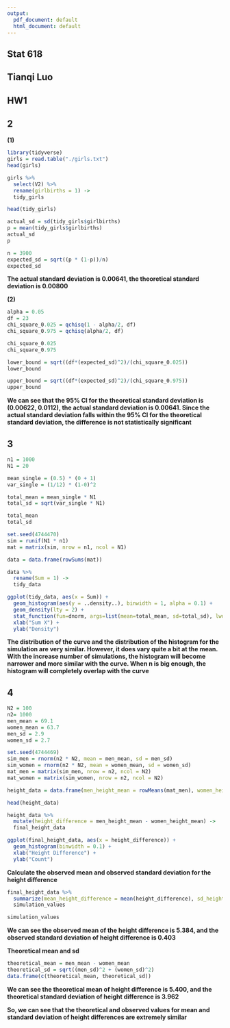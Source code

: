```yaml
---
output:
  pdf_document: default
  html_document: default
---
```


## Stat 618 ## 

## Tianqi Luo ##

## HW1 ##

## 2 ##

**(1)**

```r
library(tidyverse)
girls = read.table("./girls.txt")
head(girls)
```


```r
girls %>% 
  select(V2) %>%
  rename(girlbirths = 1) ->
  tidy_girls

head(tidy_girls)
```


```r
actual_sd = sd(tidy_girls$girlbirths)
p = mean(tidy_girls$girlbirths)
actual_sd
p
```

```r
n = 3900
expected_sd = sqrt((p * (1-p))/n)
expected_sd
```

**The actual standard deviation is 0.00641, the theoretical standard deviation is 0.00800**



**(2)**

```r
alpha = 0.05
df = 23
chi_square_0.025 = qchisq(1 - alpha/2, df)
chi_square_0.975 = qchisq(alpha/2, df)

chi_square_0.025
chi_square_0.975
```

```r
lower_bound = sqrt((df*(expected_sd)^2)/(chi_square_0.025))
lower_bound 
```

```r
upper_bound = sqrt((df*(expected_sd)^2)/(chi_square_0.975))
upper_bound
```

**We can see that the 95% CI for the theoretical standard deviation is (0.00622, 0.0112), the actual standard deviation is 0.00641. Since the actual standard deviation falls within the 95% CI for the theoretical standard deviation, the difference is not statistically significant**


## 3 ##

```r
n1 = 1000
N1 = 20
```


```r
mean_single = (0.5) * (0 + 1)
var_single = (1/12) * (1-0)^2

total_mean = mean_single * N1 
total_sd = sqrt(var_single * N1)

total_mean
total_sd
```

```r
set.seed(4744470)
sim = runif(N1 * n1)
mat = matrix(sim, nrow = n1, ncol = N1)
```

```r
data = data.frame(rowSums(mat))

data %>%
  rename(Sum = 1) ->
  tidy_data
```

```r
ggplot(tidy_data, aes(x = Sum)) + 
  geom_histogram(aes(y = ..density..), binwidth = 1, alpha = 0.1) + 
  geom_density(lty = 2) + 
  stat_function(fun=dnorm, args=list(mean=total_mean, sd=total_sd), lwd = 2, col = 'blue', alpha = 0.5) + 
  xlab("Sum X") + 
  ylab("Density")
```

**The distribution of the curve and the distribution of the histogram for the simulation are very similar. However, it does vary quite a bit at the mean. With the increase number of simulations, the histogram will become narrower and more similar with the curve. When n is big enough, the histogram will completely overlap with the curve**


## 4 ##

```r
N2 = 100
n2= 1000
men_mean = 69.1
women_mean = 63.7
men_sd = 2.9
women_sd = 2.7
```

```r
set.seed(4744469)
sim_men = rnorm(n2 * N2, mean = men_mean, sd = men_sd)
sim_women = rnorm(n2 * N2, mean = women_mean, sd = women_sd)
mat_men = matrix(sim_men, nrow = n2, ncol = N2)
mat_women = matrix(sim_women, nrow = n2, ncol = N2)
```

```r
height_data = data.frame(men_height_mean = rowMeans(mat_men), women_height_mean = rowMeans(mat_women))

head(height_data)
```

```r
height_data %>%
  mutate(height_difference = men_height_mean - women_height_mean) ->
  final_height_data
```

```r
ggplot(final_height_data, aes(x = height_difference)) + 
  geom_histogram(binwidth = 0.1) + 
  xlab("Height Difference") + 
  ylab("Count")
```

**Calculate the observed mean and observed standard deviation for the height difference**
```r
final_height_data %>%
  summarize(mean_height_difference = mean(height_difference), sd_height_difference = sd(height_difference)) ->
  simulation_values

simulation_values
```

**We can see the observed mean of the height difference is 5.384, and the observed standard deviation of height difference is 0.403** 


**Theoretical mean and sd**
```r
theoretical_mean = men_mean - women_mean
theoretical_sd = sqrt((men_sd)^2 + (women_sd)^2)
data.frame(c(theoretical_mean, theoretical_sd))
```

**We can see the theoretical mean of height difference is 5.400, and the theoretical standard deviation of height difference is 3.962**

**So, we can see that the theoretical and observed values for mean and standard deviation of height differences are extremely similar**





  